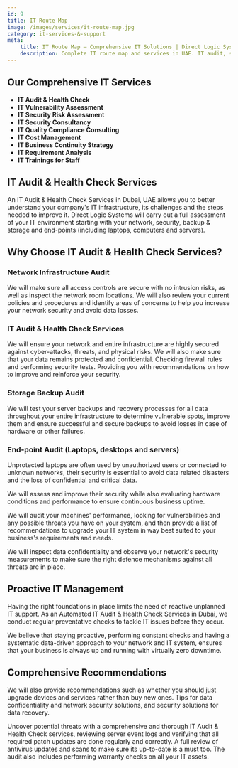 ```yaml
---
id: 9
title: IT Route Map
image: /images/services/it-route-map.jpg
category: it-services-&-support
meta:
    title: IT Route Map – Comprehensive IT Solutions | Direct Logic Systems
    description: Complete IT route map and services in UAE. IT audit, security assessment, vulnerability testing, business continuity, and comprehensive IT solutions for businesses across Dubai & UAE.
---
```




## Our Comprehensive IT Services

- **IT Audit & Health Check**
- **IT Vulnerability Assessment**
- **IT Security Risk Assessment**
- **IT Security Consultancy**
- **IT Quality Compliance Consulting**
- **IT Cost Management**
- **IT Business Continuity Strategy**
- **IT Requirement Analysis**
- **IT Trainings for Staff**

## IT Audit & Health Check Services

An IT Audit & Health Check Services in Dubai, UAE allows you to better understand your company's IT infrastructure, its challenges and the steps needed to improve it. Direct Logic Systems will carry out a full assessment of your IT environment starting with your network, security, backup & storage and end-points (including laptops, computers and servers).

## Why Choose IT Audit & Health Check Services?

### Network Infrastructure Audit

We will make sure all access controls are secure with no intrusion risks, as well as inspect the network room locations. We will also review your current policies and procedures and identify areas of concerns to help you increase your network security and avoid data losses.

### IT Audit & Health Check Services

We will ensure your network and entire infrastructure are highly secured against cyber-attacks, threats, and physical risks. We will also make sure that your data remains protected and confidential. Checking firewall rules and performing security tests. Providing you with recommendations on how to improve and reinforce your security.

### Storage Backup Audit

We will test your server backups and recovery processes for all data throughout your entire infrastructure to determine vulnerable spots, improve them and ensure successful and secure backups to avoid losses in case of hardware or other failures.

### End-point Audit (Laptops, desktops and servers)

Unprotected laptops are often used by unauthorized users or connected to unknown networks, their security is essential to avoid data related disasters and the loss of confidential and critical data.

We will assess and improve their security while also evaluating hardware conditions and performance to ensure continuous business uptime.

We will audit your machines' performance, looking for vulnerabilities and any possible threats you have on your system, and then provide a list of recommendations to upgrade your IT system in way best suited to your business's requirements and needs.

We will inspect data confidentiality and observe your network's security measurements to make sure the right defence mechanisms against all threats are in place.

## Proactive IT Management

Having the right foundations in place limits the need of reactive unplanned IT support. As an Automated IT Audit & Health Check Services in Dubai, we conduct regular preventative checks to tackle IT issues before they occur.

We believe that staying proactive, performing constant checks and having a systematic data-driven approach to your network and IT system, ensures that your business is always up and running with virtually zero downtime.

## Comprehensive Recommendations

We will also provide recommendations such as whether you should just upgrade devices and services rather than buy new ones. Tips for data confidentiality and network security solutions, and security solutions for data recovery.

Uncover potential threats with a comprehensive and thorough IT Audit & Health Check services, reviewing server event logs and verifying that all required patch updates are done regularly and correctly. A full review of antivirus updates and scans to make sure its up-to-date is a must too. The audit also includes performing warranty checks on all your IT assets. 